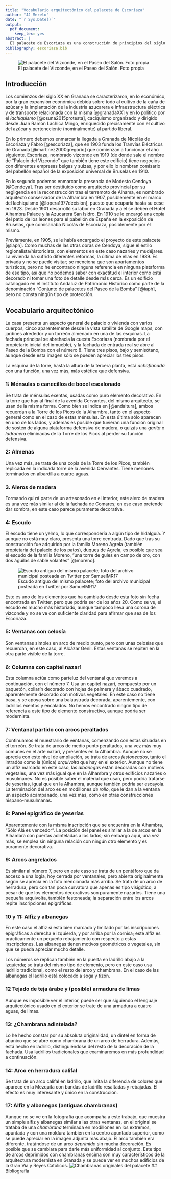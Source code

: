```yaml
---
title: "Vocabulario arquitectónico del palacete de Escoriaza"
author: "JJ Merelo"
date: "`r Sys.Date()`"
output: 
  pdf_document:
    keep_tex: yes
abstract: |
  El palacete de Escoriaza es una construcción de principios del siglo XX en estilo neonazarí, con un vocabulario tomado de la Alhambra de la que era arquitecto conservador su proyectista, Modesto Cendoya.
bibliography: escoriaza.bib
---
```


![El palacete del Vizconde, en el Paseo del Salón. Foto propia](palacete-escoriaza-vertical-números.jpg)

## Introducción

Los comienzos del siglo XX en Granada se caracterizaron, en lo económico, por la gran expansión económica debida sobre todo al cultivo de la caña de azúcar y la implantación de la industria azucarera e infraestructura eléctrica y de transporte relacionada con la misma [@granadaXX] y en lo político por el *lachiquismo* [@osuna2015protesta], caciquismo organizado y dirigido desde Juan Ramón Lachica Mingo, enriquecido precisamente con el cultivo del azúcar y perteneciente (nominalmente) al partido liberal.

En lo primero debemos enmarcar la llegada a Granada de Nicolás de Escoriaza y Fabro [@escoriaza], que en 1903 funda los Tranvías Eléctricos de Granada [@martinez2000gregorio] que comienzan a funcionar el año siguiente. Escoriaza, nombrado vizconde en 1919 (de donde sale el nombre de "Palacio del Vizconde" que también tiene este edificio) tiene negocios con diferentes empresas belgas y suizas, y por ello lo nombran comisario del pabellón español de la exposición universal de Bruselas en 1910.

En lo segundo podemos enmarcar la presencia de Modesto Cendoya [@Cendoya]. Tras ser destituido como arquitecto provincial por su negligencia en la reconstrucción tras el terremoto de Alhama, es nombrado arquitecto conservador de la Alhambra en 1907, posiblemente en el marco del lachiquismo [@lopera1977decision], puesto que ocuparía hasta su cese en 1923. Desde 1901 desarrolló su labor en Granada y a él se deben el Hotel Alhambra Palace y la Azucarera San Isidro. En 1910 se le encargó una copia del patio de los leones para el pabellón de España en la exposición de Bruselas, que comisariaba Nicolás de Escoriaza, posiblemente por él mismo.

Previamente, en 1905, se le había encargado el proyecto de este palacete [@iaph]. Como muchas de las otras obras de Cendoya, sigue el estilo regionalista/historicista, con elementos en este caso nazaríes y mudéjares. La vivienda ha sufrido diferentes reformas, la última de ellas en 1989. Es privada y no se puede visitar; se menciona que son apartamentos turísticos, pero no he encontrado ninguna referencia en ninguna plataforma de ese tipo, así que no podemos saber con exactitud el interior como está decorado ni tomar una foto de detalle desde más cerca. Es un edificio catalogado en el Instituto Andaluz de Patrimonio Histórico como parte de la denominación "Conjunto de palacetes del Paseo de la Bomba" [@iaph], pero no consta ningún tipo de protección.

## Vocabulario arquitectónico

La casa presenta un aspecto general de palacio o vivienda con varios cuerpos, cinco aparentemente desde la vista satélite de Google maps, con jardines alrededor y un torreón almenado en una de las esquinas. La fachada principal se abrehacia la cuesta Escoriaza (nombrada por el propietario inicial del inmueble), y la fachada de entrada real se abre al Paseo de la Bomba con el número 8. Tiene tres pisos, bajo y semisótano, aunque desde esta imagen sólo se pueden apreciar los tres pisos. 

La esquina de la torre, hasta la altura de la tercera planta, está *achaflanada* con una función, una vez más, más estética que defensiva.

### 1: Ménsulas o canecillos de bocel escalonado

Se trata de ménsulas exentas, usadas como puro elemento decorativo. En la torre que hay al final de la avenida Cervantes, del mismo arquitecto, se usan de la misma forma. Como bien se indica en [@andaltura], ambos recuerdan a la Torre de los Picos de la Alhambra, tanto en el aspecto general como en el caso de estas ménsulas. En esta última sólo aparecen en uno de los lados, y además es posible que tuvieran una función original de sostén de alguna plataforma defensiva de madera, o quizás una *garita* o *ladronera* eliminadas de la Torre de los Picos al perder su función defensiva.

### 2: Almenas

Una vez más, se trata de una copia de la Torre de los Picos, también replicada en la indicada torre de la avenida Cervantes. Tiene merlones terminados en albardilla a cuatro aguas.

### 3. Aleros de madera

Formando quizá parte de un artesonado en el interior, este alero de madera es una vez más similar al de la fachada de Comares; en ese caso pretende dar sombra, en este caso parece puramente decorativa.

### 4: Escudo

El escudo tiene un yelmo, lo que correspondería a algún tipo de hidalguía. Y aunque no está muy claro, presenta una torre centrada. Dado que tras su construcción fue adquirido por la familia Moreno Agrela (también propietaria del palacio de los patos), duques de Agrela, es posible que sea el escudo de la familia Moreno, "una torre de gules en campo de oro, con dos águilas de sable volantes" [@moreno].

![Escudo antiguo del mismo palacete; foto del archivo municipal posteada en Twitter por SamuelMR17](escudo-palacete-antiguo.jpeg)

Este es uno de los elementos que ha cambiado desde esta foto sin fecha encontrada en Twitter, pero que podría ser de los años 20. Como se ve, el escudo es mucho más historiado, aunque tampoco lleva una corona de vizconde y no se ve con suficiente claridad para afirmar que sea de los Escoriaza.

### 5: Ventanas con celosía

Son ventanas simples en arco de medio punto, pero con unas celosías que recuerdan, en este caso, al Alcázar Genil. Estas ventanas se repiten en la otra parte visible de la torre.

### 6: Columna con capitel nazarí

Esta columna actúa como parteluz del ventanal que veremos a continuación, con el número 7. Usa un capitel nazarí, compuesto por un baquetón, collarín decorado con hojas de palmera y ábaco cuadrado, aparentemente decorado con motivos vegetales. En este caso no tiene basa, y se apoya sobre una balaustrada decorada, aparentemente, con ladrillos exentos y encalados. No hemos encontrado ningún tipo de referencia a este tipo de elemento constructivo, aunque podría ser modernista.

### 7: Ventanal partido con arcos peraltados

Continuamos el muestrario de ventanas, comenzando con estas situadas en el torreón. Se trata de arcos de medio punto peraltados, una vez más muy comunes en el arte nazarí, y presentes en la Alhambra. Aunque no se aprecia con este nivel de ampliación, se trata de arcos *festoneados*, tanto el intradós como la (única) *arquivolta* que hay en el exterior. Aunque no tiene un alfiz marcado en este caso, las *albanegas* están decoradas con motivos vegetales, una vez más igual que en la Alhambra y otros edificios nazaríes o musulmanes. No es posible saber el material que usan, pero podría tratarse de yeserías, igual que en la Alhambra, aunque también podría ser escayola. La terminación del arco es en modillones *de rollo*, que le dan a la ventana un aspecto acampanado, una vez más, como en otras construcciones hispano-musulmanas.

### 8: Panel epigráfico de yeserías

Aparentemente con la misma inscripción que se encuentra en la Alhambra, "Sólo Alá es vencedor". La posición del panel es similar a la de arcos en la Alhambra con puertas adinteladas a los lados; sin embargo aquí, una vez más, se emplea sin ninguna relación con ningún otro elemento y es puramente decorativa.

### 9: Arcos angrelados

Es similar al número 7, pero en este caso se trata de un pentáforo que da acceso a una logia, hoy cerrada por ventanales, pero abierta originalmente según se aprecia en la foto mencionada más arriba. Se trata de un arco de herradura, pero con tan poca curvatura que apenas es tipo visigótico, a pesar de que los elementos decorativos son puramente nazaríes. Tiene una pequeña arquivolta, también festoneada; la separación entre los arcos repite inscripciones epigráficas.

### 10 y 11: Alfiz y albanegas

En este caso el alfiz si está bien marcado y limitado por las inscripciones epigráficas a derecha e izquierda, y por arriba por la cornisa; este alfiz es prácticamente un pequeño rebajamiento con respecto a estas inscripciones. Las albanegas tienen motivos geométricos o vegetales, sin que se pueda apreciar mucho detalle.

Los números se replican también en la puerta en ladrillo abajo a la izquierda; se trata del mismo tipo de elemento, pero en este caso usa ladrillo tradicional, como el resto del arco y chambrana. En el caso de las albanegas el ladrillo está colocado a soga y tizón.

### 12 Tejado de teja árabe y (posible) armadura de limas

Aunque es imposible ver el interior, puede ser que siguiendo el lenguaje arquitectónico usado en el exterior se trate de una armadura a cuatro aguas, de limas. 

### 13: ¿Chambrana adintelada?

Lo he hecho constar por su absoluta originalidad, un dintel en forma de abanico que se abre como chambrana de un arco de herradura. Además, está hecho en ladrillo, distinguiéndose del resto de la decoración de la fachada. Usa ladrillos tradicionales que examinaremos en más profundidad a continuación.

### 14: Arco en herradura califal

Se trata de un arco califal en ladrillo, que imita la diferencia de colores que aparece en la Mezquita con bandas de ladrillo resaltadas y rebajadas. El efecto es muy interesante y único en la construcción.

### 17: Alfiz y albanegas (antiguas chambranas)

Aunque no se ve en la fotografía que acompaña a este trabajo, que muestra un simple alfiz y albanegas similar a las otras ventanas, en el original se trataba de una *chambrana* terminada en modillones en los extremos, apuntada y con una moldura también en la centro apuntado superior, como se puede apreciar en la imagen adjunta más abajo. El arco también era diferente, tratándose de un arco *deprimido* sin mucha decoración. Es posible que se cambiara para darle más uniformidad al conjunto. Este tipo de arcos deprimidos con chambranas encima son muy característicos de la arquitectura modernista en Granada y se puede ver en muchos edificios de la Gran Vía y Reyes Católicos.
![Chambranas originales del palacete](antiguas-chambranas.jpeg)
## Bibliografía
